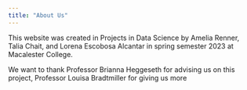 ```yaml
---
title: "About Us"
---
```


This website was created in Projects in Data Science by Amelia Renner, Talia Chait, and Lorena Escobosa Alcantar in spring semester 2023 at Macalester College. 

We want to thank Professor Brianna Heggeseth for advising us on this project, Professor Louisa Bradtmiller for giving us more 
